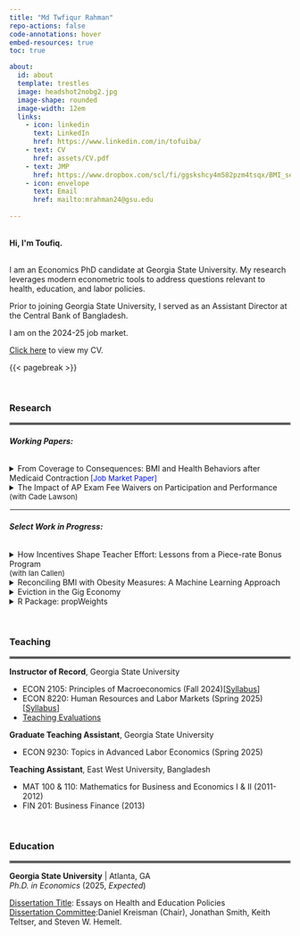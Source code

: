 ```yaml
---
title: "Md Twfiqur Rahman"
repo-actions: false
code-annotations: hover
embed-resources: true
toc: true

about:
  id: about
  template: trestles
  image: headshot2nobg2.jpg
  image-shape: rounded
  image-width: 12em
  links:
    - icon: linkedin
      text: LinkedIn
      href: https://www.linkedin.com/in/tofuiba/
    - text: CV
      href: assets/CV.pdf
    - text: JMP
      href: https://www.dropbox.com/scl/fi/ggskshcy4m582pzm4tsqx/BMI_sep2024.pdf?rlkey=rslmrppi5jffd19vce2f6fc4c&st=ru31v465&dl=0
    - icon: envelope
      text: Email
      href: mailto:mrahman24@gsu.edu
    
---
```


::: {#about}
```{=html}
<br> 

<b>Hi, I'm Toufiq.</b>
``` 



<br>I am an Economics PhD candidate at Georgia State University. My research leverages modern econometric tools to address questions relevant to health, education, and labor policies.

Prior to joining Georgia State University, I served as an Assistant Director at the Central Bank of Bangladesh.

I am on the 2024-25 job market. 

<a href='assets/CV.pdf'>Click here</a> to view my CV.
:::

{{< pagebreak >}}

<br>

<div style="text-align: left;">
### Research
</div>

<hr style="border:2px solid gray">


###### **Working Papers:**

```{=html}
<details>

<summary>
From Coverage to Consequences: BMI and Health Behaviors after Medicaid Contraction<font color="#000FF"; size="2"> [Job Market Paper]</font> <br><font size="2"></font></summary>

<p class="fulljustify">

Leveraging Tennessee’s 2005 Medicaid contraction, I study the impact of losing public health insurance on body weight and relevant health behaviors. Using Behavioral Risk Factor Surveillance System (BRFSS) data from 1997 to 2010, I estimate comparative case study models with data-driven control groups. The preferred synthetic difference-in-differences estimates suggest that the reform increased Body Mass Index by 0.38 points and the overweight or obesity prevalence (BMI≥25) by ∼4% among Tennessean childless adults. My findings—a 21% increase in the share of childless adults reporting poor health, declines in Medicaid-supported use of pain and antiinflammatory medications, and reduced participation in moderate physical activities— suggest that worsening unmanaged health conditions may be a key pathway through which coverage loss affected physical activity and weight gain. Additionally, my analysis offers practical guidance for analyzing single treated clusters using comparative case study methods, highlighting the advantages of placebo-based standard errors for valid inference.
<br>
<button class="button" style="vertical-align: middle" onclick="typeWriter()">tl;dr</button>

<p id="demo"></p>

<script>
var i = 0;
var txt = 'The effects of losing versus gaining Medicaid are potentially asymmetric. \nYet, existing evidence only provides insights into the impact of gaining Medicaid coverage on body weight and relevant health behaviors.\nLeveraging Tennessee’s large-scale Medicaid disenrollment in 2005, \nI document that losing Medicaid led to significant weight gain. \nReduction in vegetable consumption and participation in calorie-intense activities explain most of the weight gain. \nThese effects are meaningfully different from those documented for Medicaid expansions.\nAdditionally, I highlight key advantages of synthetic difference-in-differences method for analyzing single treated clusters.';
var speed = 60;

function typeWriter() {
  if (i < txt.length) {
    document.getElementById("demo").innerHTML += txt.charAt(i);
    i++;
    setTimeout(typeWriter, speed);
  }
}
</script>

<button class="button" style="vertical-align: middle" onclick="window.location.href='https://www.dropbox.com/scl/fi/ggskshcy4m582pzm4tsqx/BMI_sep2024.pdf?rlkey=rslmrppi5jffd19vce2f6fc4c&st=ru31v465&dl=0'">PDF</button>



</p>
</details>

<details>
  
<summary>The Impact of AP Exam Fee Waivers on Participation and Performance<font size="2"> <br>(with Cade Lawson)</font></summary>
<p class="fulljustify">
We study the effects of Advanced Placement (AP) exam fee waivers on student AP exam participation, performance, and equity. Using course-level administrative data from North Carolina and exploiting within-student variation induced by the universal AP exam fee waivers policy, we find that the likelihood of an AP course resulting in an exam increased by 4 percentage points. We provide suggestive evidence that nearly 24% of these additional exams earned passing scores eligible for college credit. The rise in the share of courses leading to passed exams is primarily driven by increased exam-taking in subjects with higher historical pass rate but lower exam participation. Additionally, we estimate that the gains were approximately twice as large for minority and economically disadvantaged students, leading to a significant reduction in the racial and socioeconomic gaps in AP exam participation and performance. A back-of-the-envelope cost-benefit analysis suggests that the implied tuition savings alone exceed the cost of subsidizing AP exams for these historically underperforming groups.
<br><button class="button" style="vertical-align: middle" onclick="window.location.href='mailto:mrahman24@gsu.edu'">Request Draft</button>
</p>
</details>
```
<hr style="border:1px solid white">

###### **Select Work in Progress:**

```{=html}
<details>

<summary>How Incentives Shape Teacher Effort: Lessons from a Piece-rate Bonus Program<font size="2"> <br>(with Ian Callen)</font></summary>
<p class="fulljustify">
We study the effects of piece-rate teacher bonus program on student outcomes. Beginning 2015-16 School year, North Carolina annually rewards an Advanced Placement (AP) teacher $50 bonus for each student in her class passing the corresponding AP exam, with total bonuses capped at $3,500 ($2,000 in SY 2015-16 only). Using the program features, we develop a simple economic model, which implies that the piece-rate structure and the cap provide disproportionate incentives to teachers with varying baseline student number and aptitude. Leveraging course-level student-teacher linked data from North Carolina and using both teacher fixed effects and difference-in-differences models, we provide evidence supporting the model implications. Our main result suggests that the bonus program significantly increased pass rate among students assigned to teachers unconstrained by the bonus cap.
</p>
</details>


<details>

<summary>Reconciling BMI with Obesity Measures: A Machine Learning Approach</summary>
<p class="fulljustify">
</p>
</details>



<details>

<summary>Eviction in the Gig Economy</summary>
<p class="fulljustify">
</p>
</details>



<details>
<summary>R Package: propWeights</summary>
<p class="fulljustify">
Implements Proportional Weight Allocation (PWA) to distribute trade volumes in classification concordances.
</p>
</details>
```
<br>


<div style="text-align: left;">
### Teaching
</div>
<hr style="border:2px solid gray">

**Instructor of Record**, Georgia State University<br>
<ul>
<li>ECON 2105: Principles of Macroeconomics (Fall 2024)[<a href='https://github.com/tofurahman/tofurahman.github.io/blob/main/assets/econ2105.pdf'>Syllabus</a>]</li> 
<li>ECON 8220: Human Resources and Labor Markets (Spring 2025)[<a href='https://github.com/tofurahman/tofurahman.github.io/blob/main/assets/econ8220.pdf'>Syllabus</a>]</li>
<li><a href='https://github.com/tofurahman/tofurahman.github.io/blob/main/assets/Teaching_Evaluation.pdf'>Teaching Evaluations</a></li>
</ul>

**Graduate Teaching Assistant**, Georgia State University <br>
<ul>
<li>ECON 9230: Topics in Advanced Labor Economics (Spring 2025)</li> 
</ul> 

**Teaching Assistant**, East West University, Bangladesh<br>
<ul>
<li>MAT 100 & 110: Mathematics for Business and Economics I & II (2011-2012)</li> 
<li>FIN 201: Business Finance (2013)</li>
</ul> 

<br>




<div style="text-align: left;">
### Education
</div>

<hr style="border:2px solid gray">

**Georgia State University** \| Atlanta, GA<br><em>Ph.D. in Economics</em> (2025, <i>Expected</i>)
<p>
<u>Dissertation Title</u>: Essays on Health and Education Policies <br>
<u>Dissertation Committee</u>:Daniel Kreisman (Chair), Jonathan Smith, Keith Teltser, and Steven W. Hemelt.
</p>

